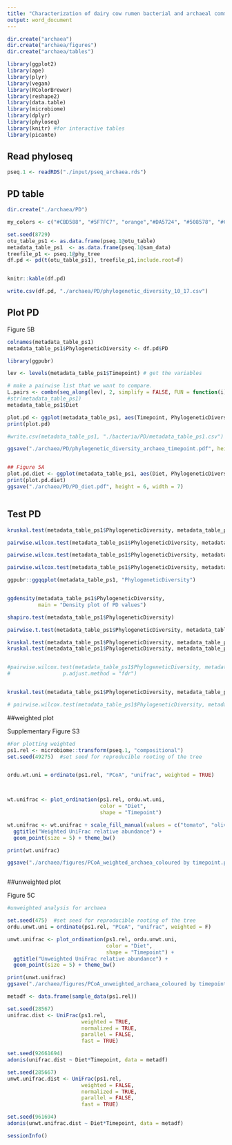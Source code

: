 ---
title: "Characterization of dairy cow rumen bacterial and archaeal communities associated with grass silage and maize silage based diets (Archaea)"
output: word_document
---



```{r, eval=FALSE}
dir.create("archaea")
dir.create("archaea/figures")
dir.create("archaea/tables")
```


```{r}
library(ggplot2)
library(ape)
library(plyr)
library(vegan)
library(RColorBrewer)
library(reshape2)
library(data.table)
library(microbiome)
library(dplyr)
library(phyloseq)
library(knitr) #for interactive tables
library(picante)
```

## Read phyloseq  


```{r}

pseq.1 <- readRDS("./input/pseq_archaea.rds")

```

## PD table

```{r}
dir.create("./archaea/PD")

my_colors <- c("#CBD588", "#5F7FC7", "orange","#DA5724", "#508578", "#CD9BCD", "#AD6F3B", "#673770","#D14285", "#652926", "#C84248", "#8569D5", "#5E738F","#D1A33D", "#8A7C64", "#599861", "steelblue" )

set.seed(8729)
otu_table_ps1 <- as.data.frame(pseq.1@otu_table)
metadata_table_ps1  <- as.data.frame(pseq.1@sam_data)
treefile_p1 <- pseq.1@phy_tree
df.pd <- pd(t(otu_table_ps1), treefile_p1,include.root=F) 


knitr::kable(df.pd)

write.csv(df.pd, "./archaea/PD/phylogenetic_diversity_10_17.csv")
```

## Plot PD  

Figure 5B   
```{r}
colnames(metadata_table_ps1)
metadata_table_ps1$PhylogeneticDiversity <- df.pd$PD

library(ggpubr)

lev <- levels(metadata_table_ps1$Timepoint) # get the variables

# make a pairwise list that we want to compare.
L.pairs <- combn(seq_along(lev), 2, simplify = FALSE, FUN = function(i)lev[i])
#str(metadata_table_ps1) 
metadata_table_ps1$Diet

plot.pd <- ggplot(metadata_table_ps1, aes(Timepoint, PhylogeneticDiversity)) + geom_boxplot(aes(fill = Timepoint)) + geom_point(size = 3) + theme(axis.text.x = element_text(size=14, angle = 90)) + scale_fill_manual(values = c("forestgreen", "steelblue")) + theme_bw()
print(plot.pd)

#write.csv(metadata_table_ps1, "./bacteria/PD/metadata_table_ps1.csv")

ggsave("./archaea/PD/phylogenetic_diversity_archaea_timepoint.pdf", height = 6, width = 7)


## Figure 5A
plot.pd.diet <- ggplot(metadata_table_ps1, aes(Diet, PhylogeneticDiversity))  + geom_boxplot(aes(fill = Diet)) + geom_point(size = 3) + theme(axis.text.x = element_text(size=14, angle = 90)) + scale_fill_manual(values = c("tomato", "olivedrab4", "lightseagreen","mediumpurple", "#508578")) + theme_bw()
print(plot.pd.diet)
ggsave("./archaea/PD/PD_diet.pdf", height = 6, width = 7)



```


## Test PD  

```{r}


kruskal.test(metadata_table_ps1$PhylogeneticDiversity, metadata_table_ps1$Diet, p.adj = "fdr")

pairwise.wilcox.test(metadata_table_ps1$PhylogeneticDiversity, metadata_table_ps1$Diet, p.adj = "fdr")

pairwise.wilcox.test(metadata_table_ps1$PhylogeneticDiversity, metadata_table_ps1$Timepoint, p.adj = "fdr")

pairwise.wilcox.test(metadata_table_ps1$PhylogeneticDiversity, metadata_table_ps1$Block, p.adj = "fdr")

ggpubr::ggqqplot(metadata_table_ps1, "PhylogeneticDiversity")



```


```{r}
ggdensity(metadata_table_ps1$PhylogeneticDiversity, 
          main = "Density plot of PD values")

shapiro.test(metadata_table_ps1$PhylogeneticDiversity)

pairwise.t.test(metadata_table_ps1$PhylogeneticDiversity, metadata_table_ps1$Timepoint, p.adj = "fdr")

kruskal.test(metadata_table_ps1$PhylogeneticDiversity, metadata_table_ps1$Diet)
kruskal.test(metadata_table_ps1$PhylogeneticDiversity, metadata_table_ps1$Day_Timepoint)


#pairwise.wilcox.test(metadata_table_ps1$PhylogeneticDiversity, metadata_table_ps1$Diet,
#                 p.adjust.method = "fdr")


kruskal.test(metadata_table_ps1$PhylogeneticDiversity, metadata_table_ps1$Block, p.adj = "fdr")

# pairwise.wilcox.test(metadata_table_ps1$PhylogeneticDiversity, metadata_table_ps1$Block, p.adj = "fdr")
```

##weighted plot  

Supplementary Figure S3  
```{r}
#For plotting weighted
ps1.rel <- microbiome::transform(pseq.1, "compositional")
set.seed(49275)  #set seed for reproducible rooting of the tree


ordu.wt.uni = ordinate(ps1.rel, "PCoA", "unifrac", weighted = TRUE)



wt.unifrac <- plot_ordination(ps1.rel, ordu.wt.uni, 
                              color = "Diet", 
                              shape = "Timepoint")

wt.unifrac <- wt.unifrac + scale_fill_manual(values = c("tomato", "olivedrab4", "lightseagreen","mediumpurple", "#508578")) + 
  ggtitle("Weighted UniFrac relative abundance") + 
  geom_point(size = 5) + theme_bw()

print(wt.unifrac)

ggsave("./archaea/figures/PCoA_weighted_archaea_coloured by timepoint.pdf", height = 6, width = 7)



```

##unweighted plot  

Figure 5C  

```{r}
#unweighted analysis for archaea

set.seed(475)  #set seed for reproducible rooting of the tree
ordu.unwt.uni = ordinate(ps1.rel, "PCoA", "unifrac", weighted = F)

unwt.unifrac <- plot_ordination(ps1.rel, ordu.unwt.uni, 
                                color = "Diet", 
                                shape = "Timepoint") + 
  ggtitle("Unweighted UniFrac relative abundance") + 
  geom_point(size = 5) + theme_bw()

print(unwt.unifrac)
ggsave("./archaea/figures/PCoA_unweighted_archaea_coloured by timepoint.pdf", height = 6, width = 7)

```

```{r}
metadf <- data.frame(sample_data(ps1.rel))

set.seed(28567)
unifrac.dist <- UniFrac(ps1.rel, 
                        weighted = TRUE, 
                        normalized = TRUE,  
                        parallel = FALSE, 
                        fast = TRUE)


```

```{r}
set.seed(92661694)
adonis(unifrac.dist ~ Diet*Timepoint, data = metadf)

```




```{r}
set.seed(285667)
unwt.unifrac.dist <- UniFrac(ps1.rel, 
                        weighted = FALSE, 
                        normalized = TRUE,  
                        parallel = FALSE, 
                        fast = TRUE)
```

```{r}
set.seed(961694)
adonis(unwt.unifrac.dist ~ Diet*Timepoint, data = metadf)
```


```{r}

sessionInfo()

```


